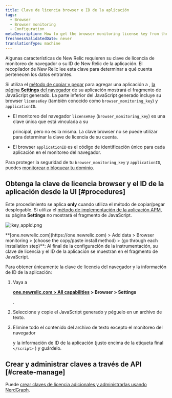 ```yaml
---
title: Clave de licencia browser e ID de la aplicación
tags:
  - Browser
  - Browser monitoring
  - Configuration
metaDescription: How to get the browser monitoring license key from the UI.
freshnessValidatedDate: never
translationType: machine
---
```



Algunas características de New Relic requieren su clave de licencia de monitoreo de navegador o su ID de New Relic de la aplicación. El recopilador de New Relic lee esta clave para determinar a qué cuenta pertenecen los datos entrantes.

Si utiliza el [método de copiar y pegar](/docs/browser/new-relic-browser/installation-configuration/adding-apps-new-relic-browser#copy-paste-app) para agregar una aplicación a <InlinePopover type="browser"/>, [la página <DNT>**Settings**</DNT> del navegador](/docs/browser/new-relic-browser/installation-configuration/browser-settings-ui-options-browser-monitoring) de su aplicación mostrará el fragmento de JavaScript generado. La parte inferior del JavaScript generado incluye su browser `licenseKey` (también conocido como `browser_monitoring_key`) y `applicationID`.

* El monitoreo del navegador `licenseKey` (`browser_monitoring_key`) es una clave única que está vinculada a su

  <InlinePopover type="licenseKey"/>

  principal, pero no es la misma. La clave browser no se puede utilizar para determinar la clave de licencia de su cuenta.

* El browser `applicationID` es el código de identificación único para cada aplicación en el monitoreo del navegador.

Para proteger la seguridad de tu `browser_monitoring_key` y `applicationID`, puedes [monitorear o bloquear tu dominio](/docs/browser/new-relic-browser/installation-configuration/monitor-or-block-specific-domains).

## Obtenga la clave de licencia browser y el ID de la aplicación desde la UI [#procedures]

Este procedimiento se aplica <DNT>**only**</DNT> cuando utiliza el método de copiar/pegar desplegable. Si utiliza el [método de implementación de la aplicación APM](/docs/browser/new-relic-browser/installation-configuration/adding-apps-new-relic-browser), su página <DNT>**Settings**</DNT> no mostrará el fragmento de JavaScript.

<img
  title="lkey_appId.png"
  alt="lkey_appId.png"
  src={browserLicenseAppKey}
/>

<figcaption>
  <DNT>**[one.newrelic.com](https://one.newrelic.com) > Add data > Browser monitoring > (choose the copy/paste install method) > (go through each installation step)**</DNT>: Al final de la configuración de la instrumentación, su clave de licencia y el ID de la aplicación se muestran en el fragmento de JavaScript.
</figcaption>

Para obtener únicamente la clave de licencia del navegador y la información de ID de la aplicación:

1. Vaya a

   <DNT>**[one.newrelic.com > All capabilities](https://one.newrelic.com/all-capabilities) > Browser > Settings**</DNT>

   .

2. Seleccione y copie el JavaScript generado y péguelo en un archivo de texto.

3. Elimine todo el contenido del archivo de texto excepto el monitoreo del navegador

   <InlinePopover type="licenseKey"/>

   y la información de ID de la aplicación (justo encima de la etiqueta final `</script>` ) y guárdelo.

## Crear y administrar claves a través de API [#create-manage]

Puede [crear claves de licencia adicionales y administrarlas usando NerdGraph](/docs/apis/nerdgraph/examples/use-nerdgraph-manage-license-keys-personal-api-keys).